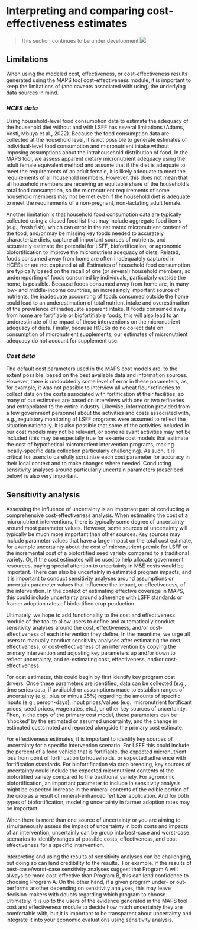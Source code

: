 # Interpreting and comparing cost-effectiveness estimates

> This section continues to be under development ![](images/WiP_purplespanner.svg)

## Limitations

When using the modeled cost, effectiveness, or cost-effectiveness results generated using the MAPS tool cost-effectiveness module, it is important to keep the limitations of (and caveats associated with using) the underlying data sources in mind.

### *HCES data*

Using household-level food consumption data to estimate the adequacy of the household diet without and with LSFF has several limitations (Adams, Vosti, Mbuya et al., 2022). Because the food consumption data are collected at the household level, it is not possible to generate estimates of individual-level food consumption and micronutrient intake without imposing assumptions about the intrahousehold distribution of food. In the MAPS tool, we assess apparent dietary micronutrient adequacy using the adult female equivalent method and assume that if the diet is adequate to meet the requirements of an adult female, it is likely adequate to meet the requirements of all household members. However, this does not mean that all household members are receiving an equitable share of the household’s total food consumption, so the micronutrient requirements of some household members may not be met even if the household diet is adequate to meet the requirements of a non-pregnant, non-lactating adult female.

Another limitation is that household food consumption data are typically collected using a closed food list that may include aggregate food items (e.g., fresh fish), which can error in the estimated micronutrient content of the food, and/or may be missing key foods needed to accurately characterize diets, capture all important sources of nutrients, and accurately estimate the potential for LSFF, biofortification, or agronomic biofortification to improve the micronutrient adequacy of diets. Related, foods consumed away from home are often inadequately captured in HCESs or are not captured at all. Estimates of household food consumption are typically based on the recall of one (or several) household members, so underreporting of foods consumed by individuals, particularly outside the home, is possible. Because foods consumed away from home are, in many low- and middle-income countries, an increasingly important source of nutrients, the inadequate accounting of foods consumed outside the home could lead to an underestimation of total nutrient intake and overestimation of the prevalence of inadequate apparent intake. If foods consumed away from home are fortifiable or biofortifiable foods, this will also lead to an underestimate of the impact of these interventions on the micronutrient adequacy of diets. Finally, because HCESs do no collect data on consumption of micronutrient supplements, our estimates of micronutrient adequacy do not account for supplement use.

### *Cost data*

The default cost parameters used in the MAPS cost models are, to the extent possible, based on the best available data and information sources. However, there is undoubtedly some level of error in these parameters, as, for example, it was not possible to interview all wheat flour refineries to collect data on the costs associated with fortification at their facilities, so many of our estimates are based on interviews with one or two refineries and extrapolated to the entire industry. Likewise, information provided from a few government personnel about the activities and costs associated with, e.g., regulatory monitoring of LSFF programs were assumed to reflect the situation nationally. It is also possible that some of the activities included in our cost models may not be relevant, or some relevant activities may not be included (this may be especially true for ex-ante cost models that estimate the cost of hypothetical micronutrient intervention programs, making locally-specific data collection particularly challenging). As such, it is critical for users to carefully scrutinize each cost parameter for accuracy in their local context and to make changes where needed. Conducting sensitivity analyses around particularly uncertain parameters (described below) is also very important.  

## Sensitivity analysis

Assessing the influence of uncertainty is an important part of conducting a comprehensive cost-effectiveness analysis. When estimating the cost of a micronutrient interventions, there is typically some degree of uncertainty around most parameter values. However, some sources of uncertainty will typically be much more important than other sources. Key sources may include parameter values that have a large impact on the total cost estimate, for example uncertainty about the cost of micronutrient premix for LSFF or the incremental cost of a biofortified seed variety compared to a traditional variety. Or, if the cost estimates will be used to help allocate government resources, paying special attention to uncertainty in M&E costs would be important. There can also be uncertainly in estimated program impacts, and it is important to conduct sensitivity analyses around assumptions or uncertain parameter values that influence the impact, or effectiveness, of the intervention. In the context of estimating effective coverage in MAPS, this could include uncertainty around adherence with LSFF standards or framer adoption rates of biofortified crop production.  

Ultimately, we hope to add functionality to the cost and effectiveness module of the tool to allow users to define and automatically conduct sensitivity analyses around the cost, effectiveness, and/or cost-effectiveness of each intervention they define. In the meantime, we urge all users to manually conduct sensitivity analyses after estimating the cost, effectiveness, or cost-effectiveness of an intervention by copying the primary intervention and adjusting key parameters up and/or down to reflect uncertainty, and re-estimating cost, effectiveness, and/or cost-effectiveness. 

For cost estimates, this could begin by first identify key program cost drivers. Once these parameters are identified, data can be collected (e.g., time series data, if available) or assumptions made to establish ranges of uncertainty (e.g., plus or minus 25%) regarding the amounts of specific inputs (e.g., person-days), input prices/values (e.g., micronutrient fortificant prices, seed prices, wage rates, etc.), or other key sources of uncertainty. Then, in the copy of the primary cost model, these parameters can be ‘shocked’ by the estimated or assumed uncertainty, and the change in estimated costs noted and reported alongside the primary cost estimate.

For effectiveness estimates, it is important to identify key sources of uncertainty for a specific intervention scenario. For LSFF this could include the percent of a food vehicle that is fortifiable, the expected micronutrient loss from point of fortification to households, or expected adherence with fortification standards. For biofortification via crop breeding, key sources of uncertainty could include the expected micronutrient contents of the biofortified variety compared to the traditional variety. For agronomic biofortification, an important parameter to include in sensitivity analysis might be expected increase in the mineral contents of the edible portion of the crop as a result of mineral-enhanced fertilizer application. And for both types of biofortification, modeling uncertainty in farmer adoption rates may be important.   

When there is more than one source of uncertainty or you are aiming to simultaneously assess the impact of uncertainty in both costs and impacts of an intervention, uncertainly can be group into best-case and worst-case scenarios to identify ranges of possible costs, effectiveness, and cost-effectiveness for a specific intervention. 

Interpreting and using the results of sensitivity analyses can be challenging, but doing so can lend credibility to the results.  For example, if the results of best-case/worst-case sensitivity analyses suggest that Program A will always be more cost-effective than Program B, this can lend confidence to choosing Program A. On the other hand, if a given program under- or out-performs another depending on sensitivity analyses, this may leave decision-makers with doubts regarding which program to choose. Ultimately, it is up to the users of the evidence generated in the MAPS tool cost and effectiveness module to decide how much uncertainty they are comfortable with, but it is important to be transparent about uncertainty and integrate it into your economic evaluations using sensitivity analysis.
